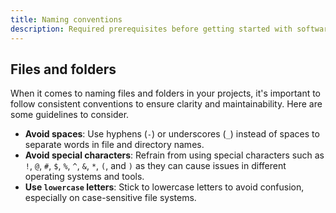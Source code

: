 ```yaml
---
title: Naming conventions
description: Required prerequisites before getting started with software and cloud engineering.
---
```



## Files and folders

<YouTube id="pjnSE99-cz0" />

When it comes to naming files and folders in your projects, it's important to follow consistent conventions to ensure clarity and maintainability. Here are some guidelines to consider.

- **Avoid spaces**: Use hyphens (`-`) or underscores (`_`) instead of spaces to separate words in file and directory names.
- **Avoid special characters**: Refrain from using special characters such as `!`, `@`, `#`, `$`, `%`, `^`, `&`, `*`, `(`, and `)` as they can cause issues in different operating systems and tools.
- **Use `lowercase` letters**: Stick to lowercase letters to avoid confusion, especially on case-sensitive file systems.

